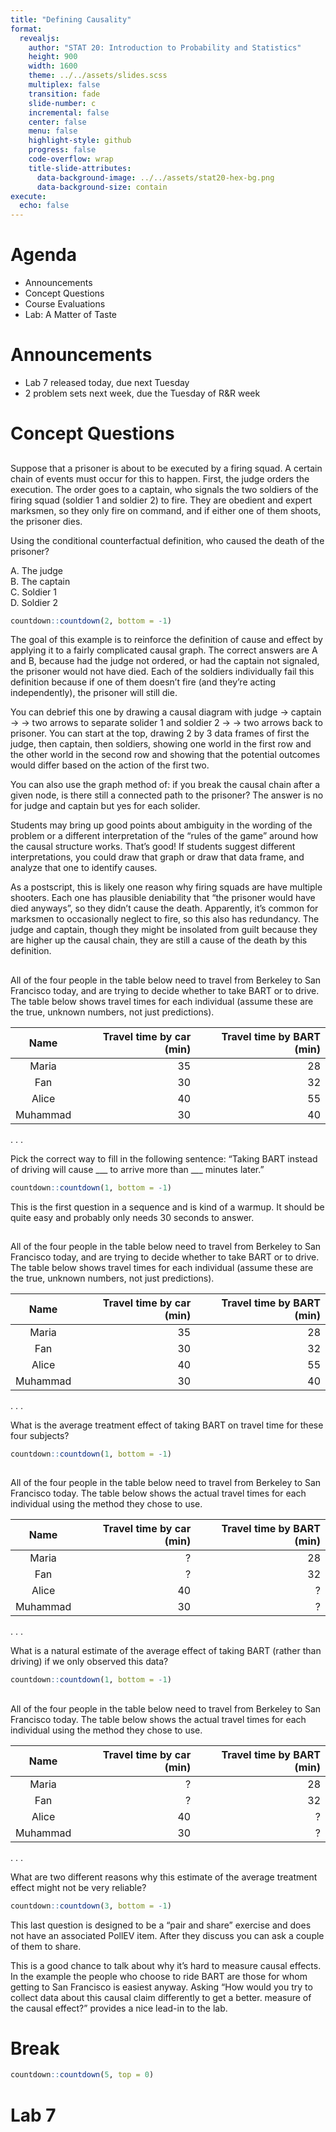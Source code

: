```yaml
---
title: "Defining Causality"
format:
  revealjs:
    author: "STAT 20: Introduction to Probability and Statistics"
    height: 900
    width: 1600
    theme: ../../assets/slides.scss
    multiplex: false
    transition: fade
    slide-number: c
    incremental: false
    center: false
    menu: false
    highlight-style: github
    progress: false
    code-overflow: wrap
    title-slide-attributes:
      data-background-image: ../../assets/stat20-hex-bg.png
      data-background-size: contain
execute: 
  echo: false
---
```


# Agenda

-  Announcements
-  Concept Questions
-  Course Evaluations
-  Lab: A Matter of Taste

# Announcements 

- Lab 7 released today, due next Tuesday
- 2 problem sets next week, due the Tuesday of R\&R week


# Concept Questions

##

Suppose that a prisoner is about to be executed by a firing squad. A certain chain of events must occur for this to happen. First, the judge orders the execution. The order goes to a captain, who signals the two soldiers of the firing squad (soldier 1 and soldier 2) to fire. They are obedient and expert marksmen, so they only fire on command, and if either one of them shoots, the prisoner dies.

::: poll
Using the conditional counterfactual definition, who caused the death of the prisoner?

A. The judge  
B. The captain  
C. Soldier 1  
D. Soldier 2
:::

```r
countdown::countdown(2, bottom = -1)
```

:::notes
The goal of this example is to reinforce the definition of cause and effect by applying it to a fairly complicated causal graph. The correct answers are A and B, because had the judge not ordered, or had the captain not signaled, the prisoner would not have died. Each of the soldiers individually fail this definition because if one of them doesn't fire (and they're acting independently), the prisoner will still die.

You can debrief this one by drawing a causal diagram with judge -> captain -> -> two arrows to separate solider 1 and soldier 2 -> -> two arrows back to prisoner. You can start at the top, drawing 2 by 3 data frames of first the judge, then captain, then soldiers, showing one world in the first row and the other world in the second row and showing that the potential outcomes would differ based on the action of the first two.

You can also use the graph method of: if you break the causal chain after a given node, is there still a connected path to the prisoner? The answer is no for judge and captain but yes for each solider.

Students may bring up good points about ambiguity in the wording of the problem or a different interpretation of the "rules of the game" around how the causal structure works. That's good! If students suggest different interpretations, you could draw that graph or draw that data frame, and analyze that one to identify causes.

As a postscript, this is likely one reason why firing squads are have multiple shooters. Each one has plausible deniability that "the prisoner would have died anyways", so they didn't cause the death. Apparently, it's common for marksmen to occasionally neglect to fire, so this also has redundancy. The judge and captain, though they might be insolated from guilt because they are higher up the causal chain, they are still a cause of the death by this definition.
:::

## 

All of the four people in the table below need to travel from Berkeley to San Francisco today, and are trying to decide whether to take BART or to drive. The table below shows travel times for each individual (assume these are the true, unknown numbers, not just predictions).

| Name | Travel time by car (min) | Travel time by BART (min) |
|:---:|--:|----:|
Maria | 35 | 28 |
Fan   | 30 | 32 |
Alice |40 |55 |
Muhammad| 30 |40 |
. . .

::: poll

Pick the correct way to fill in the following sentence: "Taking BART instead of driving will cause ___ to arrive more than ___ minutes later."

:::



```r
countdown::countdown(1, bottom = -1)
```

:::notes

This is the first question in a sequence and is kind of a warmup.  It should be quite easy and probably only needs 30 seconds to answer.

:::

## 

All of the four people in the table below need to travel from Berkeley to San Francisco today, and are trying to decide whether to take BART or to drive. The table below shows travel times for each individual (assume these are the true, unknown numbers, not just predictions).

| Name | Travel time by car (min) | Travel time by BART (min) |
|:---:|--:|----:|
Maria | 35 | 28 |
Fan   | 30 | 32 |
Alice |40 |55 |
Muhammad| 30 |40 |
. . .

::: poll

What is the average treatment effect of taking BART on travel time for
these four subjects?

:::

```r
countdown::countdown(1, bottom = -1)
```

## 

All of the four people in the table below need to travel from Berkeley to San Francisco today. The table below shows the actual travel times for each individual using the method they chose to use.

| Name | Travel time by car (min) | Travel time by BART (min) |
|:---:|--:|----:|
Maria | ? | 28 |
Fan   | ? | 32 |
Alice |40 | ? |
Muhammad| 30 |? |
. . .

::: poll

What is a natural estimate of the average effect of taking BART (rather than driving) if we only observed this data?

:::



```r
countdown::countdown(1, bottom = -1)
```

## 

All of the four people in the table below need to travel from Berkeley to San Francisco today. The table below shows the actual travel times for each individual using the method they chose to use.

| Name | Travel time by car (min) | Travel time by BART (min) |
|:---:|--:|----:|
Maria | ? | 28 |
Fan   | ? | 32 |
Alice |40 | ? |
Muhammad| 30 |? |
. . .

::: poll

What are two different reasons why this estimate of the average treatment effect might not be very reliable?

:::

```r
countdown::countdown(3, bottom = -1)
```
::: notes
This last question is designed to be a "pair and share" exercise and does not have an associated PollEV item.  After they discuss you can ask a couple of them to share.

This is a good chance to talk about why it's hard to measure causal effects.  In the example the people who choose to ride BART are those for whom getting to San Francisco is easiest anyway.  Asking "How would you try to collect data about this causal claim differently to get a better. measure of the causal effect?" provides a nice lead-in to the lab.

:::

<!--# Course Evaluations-->


# Break 

```r
countdown::countdown(5, top = 0)
```

# Lab 7



